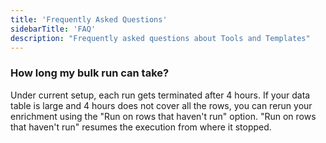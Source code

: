 ```yaml
---
title: 'Frequently Asked Questions'
sidebarTitle: 'FAQ'
description: "Frequently asked questions about Tools and Templates"
---
```


### How long my bulk run can take?
Under current setup, each run gets terminated after 4 hours. If your data table is large and 4 hours does not cover all the rows,
you can rerun your enrichment using the "Run on rows that haven't run" option. "Run on rows that haven't run" resumes the execution 
from where it stopped.